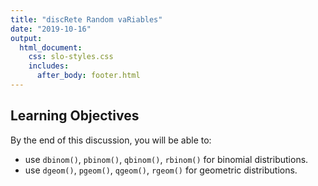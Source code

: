 ```yaml
---
title: "discRete Random vaRiables"
date: "2019-10-16"
output: 
  html_document:
    css: slo-styles.css 
    includes:
      after_body: footer.html
---
```


## Learning Objectives

By the end of this discussion, you will be able to:

- use `dbinom()`, `pbinom()`, `qbinom()`, `rbinom()` for binomial distributions.
- use `dgeom()`, `pgeom()`, `qgeom()`, `rgeom()` for geometric distributions.


<br>
<br>
<br>

